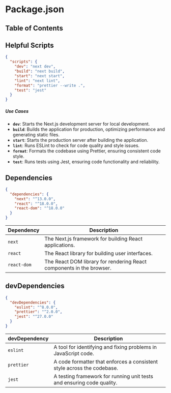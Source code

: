 
# Package.json

## Table of Contents

## Helpful Scripts

```json
{
  "scripts": {
    "dev": "next dev",
    "build": "next build",
    "start": "next start",
    "lint": "next lint",
    "format": "prettier --write .",
    "test": "jest"
  }
}
```

##### Use Cases

- **`dev`**: Starts the Next.js development server for local development.
- **`build`**: Builds the application for production, optimizing performance and generating static files.
- **`start`**: Starts the production server after building the application.
- **`lint`**: Runs ESLint to check for code quality and style issues.
- **`format`**: Formats the codebase using Prettier, ensuring consistent code style.
- **`test`**: Runs tests using Jest, ensuring code functionality and reliability.
  <BackToTop />

## Dependencies

```json
{
  "dependencies": {
    "next": "^13.0.0",
    "react": "^18.0.0",
    "react-dom": "^18.0.0"
  }
}
```

| Dependency  | Description                                                          |
| ----------- | -------------------------------------------------------------------- |
| `next`      | The Next.js framework for building React applications.               |
| `react`     | The React library for building user interfaces.                      |
| `react-dom` | The React DOM library for rendering React components in the browser. |

## devDependencies

```json
{
  "devDependencies": {
    "eslint": "^8.0.0",
    "prettier": "^2.0.0",
    "jest": "^27.0.0"
  }
}
```

| devDependency | Description                                                            |
| ------------- | ---------------------------------------------------------------------- |
| `eslint`      | A tool for identifying and fixing problems in JavaScript code.         |
| `prettier`    | A code formatter that enforces a consistent style across the codebase. |
| `jest`        | A testing framework for running unit tests and ensuring code quality.  |

<BackToTop />
